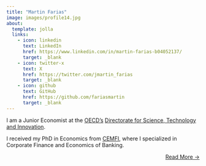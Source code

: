 ```yaml
---
title: "Martin Farias"
image: images/profile14.jpg
about:
  template: jolla
  links:
    - icon: linkedin
      text: LinkedIn
      href: https://www.linkedin.com/in/martin-farias-b04052137/
      target: _blank
    - icon: twitter-x
      text: X
      href: https://twitter.com/jmartin_farias
      target: _blank
    - icon: github
      text: GitHub
      href: https://github.com/fariasmartin
      target: _blank
---
```


I am a Junior Economist at the [OECD's](https://www.oecd.org/){target="_blank"} [Directorate for Science, Technology and Innovation](https://www.oecd.org/en/about/directorates/directorate-for-science-technology-and-innovation.html){target="_blank"}. 

I received my PhD in Economics from [CEMFI](https://www.cemfi.es/){target="_blank"}, where I specialized in Corporate Finance and Economics of Banking.


::: {style="text-align: right"}
[Read More →](../about)
:::



